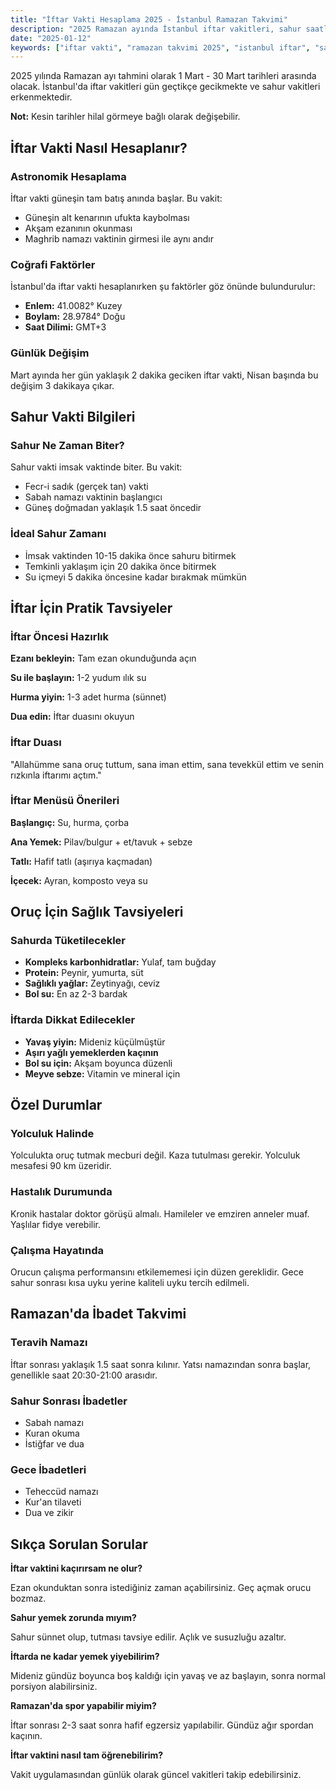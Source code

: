 ```yaml
---
title: "İftar Vakti Hesaplama 2025 - İstanbul Ramazan Takvimi"
description: "2025 Ramazan ayında İstanbul iftar vakitleri, sahur saatleri ve oruç tutma rehberi. Güncel iftar vakitleri hesaplama."
date: "2025-01-12"
keywords: ["iftar vakti", "ramazan takvimi 2025", "istanbul iftar", "sahur vakti", "oruç vakitleri"]
---
```


2025 yılında Ramazan ayı tahmini olarak 1 Mart - 30 Mart tarihleri arasında olacak. İstanbul'da iftar vakitleri gün geçtikçe gecikmekte ve sahur vakitleri erkenmektedir.

**Not:** Kesin tarihler hilal görmeye bağlı olarak değişebilir.

## İftar Vakti Nasıl Hesaplanır?

### Astronomik Hesaplama

İftar vakti güneşin tam batış anında başlar. Bu vakit:

- Güneşin alt kenarının ufukta kaybolması
- Akşam ezanının okunması  
- Maghrib namazı vaktinin girmesi ile aynı andır

### Coğrafi Faktörler

İstanbul'da iftar vakti hesaplanırken şu faktörler göz önünde bulundurulur:

- **Enlem:** 41.0082° Kuzey
- **Boylam:** 28.9784° Doğu
- **Saat Dilimi:** GMT+3

### Günlük Değişim

Mart ayında her gün yaklaşık 2 dakika geciken iftar vakti, Nisan başında bu değişim 3 dakikaya çıkar.

## Sahur Vakti Bilgileri

### Sahur Ne Zaman Biter?

Sahur vakti imsak vaktinde biter. Bu vakit:

- Fecr-i sadık (gerçek tan) vakti
- Sabah namazı vaktinin başlangıcı
- Güneş doğmadan yaklaşık 1.5 saat öncedir

### İdeal Sahur Zamanı

- İmsak vaktinden 10-15 dakika önce sahuru bitirmek
- Temkinli yaklaşım için 20 dakika önce bitirmek
- Su içmeyi 5 dakika öncesine kadar bırakmak mümkün

## İftar İçin Pratik Tavsiyeler

### İftar Öncesi Hazırlık

**Ezanı bekleyin:** Tam ezan okunduğunda açın

**Su ile başlayın:** 1-2 yudum ılık su

**Hurma yiyin:** 1-3 adet hurma (sünnet)

**Dua edin:** İftar duasını okuyun

### İftar Duası

"Allahümme sana oruç tuttum, sana iman ettim, sana tevekkül ettim ve senin rızkınla iftarımı açtım."

### İftar Menüsü Önerileri

**Başlangıç:** Su, hurma, çorba

**Ana Yemek:** Pilav/bulgur + et/tavuk + sebze

**Tatlı:** Hafif tatlı (aşırıya kaçmadan)

**İçecek:** Ayran, komposto veya su

## Oruç İçin Sağlık Tavsiyeleri

### Sahurda Tüketilecekler

- **Kompleks karbonhidratlar:** Yulaf, tam buğday
- **Protein:** Peynir, yumurta, süt
- **Sağlıklı yağlar:** Zeytinyağı, ceviz
- **Bol su:** En az 2-3 bardak

### İftarda Dikkat Edilecekler

- **Yavaş yiyin:** Mideniz küçülmüştür
- **Aşırı yağlı yemeklerden kaçının**
- **Bol su için:** Akşam boyunca düzenli
- **Meyve sebze:** Vitamin ve mineral için

## Özel Durumlar

### Yolculuk Halinde

Yolculukta oruç tutmak mecburi değil. Kaza tutulması gerekir. Yolculuk mesafesi 90 km üzeridir.

### Hastalık Durumunda

Kronik hastalar doktor görüşü almalı. Hamileler ve emziren anneler muaf. Yaşlılar fidye verebilir.

### Çalışma Hayatında

Orucun çalışma performansını etkilememesi için düzen gereklidir. Gece sahur sonrası kısa uyku yerine kaliteli uyku tercih edilmeli.

## Ramazan'da İbadet Takvimi

### Teravih Namazı

İftar sonrası yaklaşık 1.5 saat sonra kılınır. Yatsı namazından sonra başlar, genellikle saat 20:30-21:00 arasıdır.

### Sahur Sonrası İbadetler

- Sabah namazı
- Kuran okuma
- İstiğfar ve dua

### Gece İbadetleri

- Teheccüd namazı
- Kur'an tilaveti
- Dua ve zikir

## Sıkça Sorulan Sorular

**İftar vaktini kaçırırsam ne olur?**

Ezan okunduktan sonra istediğiniz zaman açabilirsiniz. Geç açmak orucu bozmaz.

**Sahur yemek zorunda mıyım?**

Sahur sünnet olup, tutması tavsiye edilir. Açlık ve susuzluğu azaltır.

**İftarda ne kadar yemek yiyebilirim?**

Mideniz gündüz boyunca boş kaldığı için yavaş ve az başlayın, sonra normal porsiyon alabilirsiniz.

**Ramazan'da spor yapabilir miyim?**

İftar sonrası 2-3 saat sonra hafif egzersiz yapılabilir. Gündüz ağır spordan kaçının.

**İftar vaktini nasıl tam öğrenebilirim?**

Vakit uygulamasından günlük olarak güncel vakitleri takip edebilirsiniz.